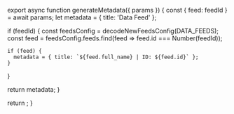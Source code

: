 


export async function generateMetadata({ params }) {
  const { feed: feedId } = await params;
  let metadata = { title: 'Data Feed' };

  if (feedId) {
    const feedsConfig = decodeNewFeedsConfig(DATA_FEEDS);
    const feed = feedsConfig.feeds.find(feed => feed.id === Number(feedId));

    if (feed) {
      metadata = { title: `${feed.full_name} | ID: ${feed.id}` };
    }
  }

  return metadata;
}

  return <DataFeed params={params} />;
}
